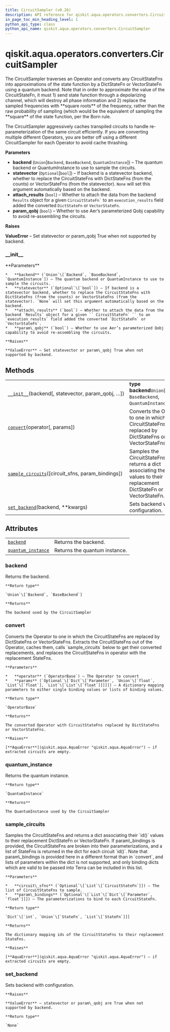 ```yaml
---
title: CircuitSampler (v0.26)
description: API reference for qiskit.aqua.operators.converters.CircuitSampler in qiskit v0.26
in_page_toc_min_heading_level: 1
python_api_type: class
python_api_name: qiskit.aqua.operators.converters.CircuitSampler
---
```


<span id="qiskit-aqua-operators-converters-circuitsampler" />

# qiskit.aqua.operators.converters.CircuitSampler

<Class id="qiskit.aqua.operators.converters.CircuitSampler" isDedicatedPage={true} github="https://github.com/qiskit-community/qiskit-aqua/tree/stable/0.9/qiskit/aqua/operators/converters/circuit_sampler.py" signature="CircuitSampler(backend, statevector=None, param_qobj=False, attach_results=False)" modifiers="class">
  The CircuitSampler traverses an Operator and converts any CircuitStateFns into approximations of the state function by a DictStateFn or VectorStateFn using a quantum backend. Note that in order to approximate the value of the CircuitStateFn, it must 1) send state function through a depolarizing channel, which will destroy all phase information and 2) replace the sampled frequencies with **square roots** of the frequency, rather than the raw probability of sampling (which would be the equivalent of sampling the **square** of the state function, per the Born rule.

  The CircuitSampler aggressively caches transpiled circuits to handle re-parameterization of the same circuit efficiently. If you are converting multiple different Operators, you are better off using a different CircuitSampler for each Operator to avoid cache thrashing.

  **Parameters**

  *   **backend** (`Union`\[`Backend`, `BaseBackend`, `QuantumInstance`]) – The quantum backend or QuantumInstance to use to sample the circuits.
  *   **statevector** (`Optional`\[`bool`]) – If backend is a statevector backend, whether to replace the CircuitStateFns with DictStateFns (from the counts) or VectorStateFns (from the statevector). `None` will set this argument automatically based on the backend.
  *   **attach\_results** (`bool`) – Whether to attach the data from the backend `Results` object for a given `` CircuitStateFn` `` to an `execution_results` field added the converted `DictStateFn` or `VectorStateFn`.
  *   **param\_qobj** (`bool`) – Whether to use Aer’s parameterized Qobj capability to avoid re-assembling the circuits.

  **Raises**

  **ValueError** – Set statevector or param\_qobj True when not supported by backend.

  ### \_\_init\_\_

  <Function id="qiskit.aqua.operators.converters.CircuitSampler.__init__" signature="__init__(backend, statevector=None, param_qobj=False, attach_results=False)">
    **Parameters**

    *   **backend** (`Union`\[`Backend`, `BaseBackend`, `QuantumInstance`]) – The quantum backend or QuantumInstance to use to sample the circuits.
    *   **statevector** (`Optional`\[`bool`]) – If backend is a statevector backend, whether to replace the CircuitStateFns with DictStateFns (from the counts) or VectorStateFns (from the statevector). `None` will set this argument automatically based on the backend.
    *   **attach\_results** (`bool`) – Whether to attach the data from the backend `Results` object for a given `` CircuitStateFn` `` to an `execution_results` field added the converted `DictStateFn` or `VectorStateFn`.
    *   **param\_qobj** (`bool`) – Whether to use Aer’s parameterized Qobj capability to avoid re-assembling the circuits.

    **Raises**

    **ValueError** – Set statevector or param\_qobj True when not supported by backend.
  </Function>

  ## Methods

  |                                                                                                                                                                                            |                                                                                                                                   |
  | ------------------------------------------------------------------------------------------------------------------------------------------------------------------------------------------ | --------------------------------------------------------------------------------------------------------------------------------- |
  | [`__init__`](#qiskit.aqua.operators.converters.CircuitSampler.__init__ "qiskit.aqua.operators.converters.CircuitSampler.__init__")(backend\[, statevector, param\_qobj, …])                | **type backend**`Union`\[`Backend`, `BaseBackend`, `QuantumInstance`]                                                             |
  | [`convert`](#qiskit.aqua.operators.converters.CircuitSampler.convert "qiskit.aqua.operators.converters.CircuitSampler.convert")(operator\[, params])                                       | Converts the Operator to one in which the CircuitStateFns are replaced by DictStateFns or VectorStateFns.                         |
  | [`sample_circuits`](#qiskit.aqua.operators.converters.CircuitSampler.sample_circuits "qiskit.aqua.operators.converters.CircuitSampler.sample_circuits")(\[circuit\_sfns, param\_bindings]) | Samples the CircuitStateFns and returns a dict associating their `id()` values to their replacement DictStateFn or VectorStateFn. |
  | [`set_backend`](#qiskit.aqua.operators.converters.CircuitSampler.set_backend "qiskit.aqua.operators.converters.CircuitSampler.set_backend")(backend, \*\*kwargs)                           | Sets backend with configuration.                                                                                                  |

  ## Attributes

  |                                                                                                                                                            |                               |
  | ---------------------------------------------------------------------------------------------------------------------------------------------------------- | ----------------------------- |
  | [`backend`](#qiskit.aqua.operators.converters.CircuitSampler.backend "qiskit.aqua.operators.converters.CircuitSampler.backend")                            | Returns the backend.          |
  | [`quantum_instance`](#qiskit.aqua.operators.converters.CircuitSampler.quantum_instance "qiskit.aqua.operators.converters.CircuitSampler.quantum_instance") | Returns the quantum instance. |

  ### backend

  <Attribute id="qiskit.aqua.operators.converters.CircuitSampler.backend">
    Returns the backend.

    **Return type**

    `Union`\[`Backend`, `BaseBackend`]

    **Returns**

    The backend used by the CircuitSampler
  </Attribute>

  ### convert

  <Function id="qiskit.aqua.operators.converters.CircuitSampler.convert" signature="convert(operator, params=None)">
    Converts the Operator to one in which the CircuitStateFns are replaced by DictStateFns or VectorStateFns. Extracts the CircuitStateFns out of the Operator, caches them, calls `sample_circuits` below to get their converted replacements, and replaces the CircuitStateFns in operator with the replacement StateFns.

    **Parameters**

    *   **operator** (`OperatorBase`) – The Operator to convert
    *   **params** (`Optional`\[`Dict`\[`Parameter`, `Union`\[`float`, `List`\[`float`], `List`\[`List`\[`float`]]]]]) – A dictionary mapping parameters to either single binding values or lists of binding values.

    **Return type**

    `OperatorBase`

    **Returns**

    The converted Operator with CircuitStateFns replaced by DictStateFns or VectorStateFns.

    **Raises**

    [**AquaError**](qiskit.aqua.AquaError "qiskit.aqua.AquaError") – if extracted circuits are empty.
  </Function>

  ### quantum\_instance

  <Attribute id="qiskit.aqua.operators.converters.CircuitSampler.quantum_instance">
    Returns the quantum instance.

    **Return type**

    `QuantumInstance`

    **Returns**

    The QuantumInstance used by the CircuitSampler
  </Attribute>

  ### sample\_circuits

  <Function id="qiskit.aqua.operators.converters.CircuitSampler.sample_circuits" signature="sample_circuits(circuit_sfns=None, param_bindings=None)">
    Samples the CircuitStateFns and returns a dict associating their `id()` values to their replacement DictStateFn or VectorStateFn. If param\_bindings is provided, the CircuitStateFns are broken into their parameterizations, and a list of StateFns is returned in the dict for each circuit `id()`. Note that param\_bindings is provided here in a different format than in `convert`, and lists of parameters within the dict is not supported, and only binding dicts which are valid to be passed into Terra can be included in this list.

    **Parameters**

    *   **circuit\_sfns** (`Optional`\[`List`\[`CircuitStateFn`]]) – The list of CircuitStateFns to sample.
    *   **param\_bindings** (`Optional`\[`List`\[`Dict`\[`Parameter`, `float`]]]) – The parameterizations to bind to each CircuitStateFn.

    **Return type**

    `Dict`\[`int`, `Union`\[`StateFn`, `List`\[`StateFn`]]]

    **Returns**

    The dictionary mapping ids of the CircuitStateFns to their replacement StateFns.

    **Raises**

    [**AquaError**](qiskit.aqua.AquaError "qiskit.aqua.AquaError") – if extracted circuits are empty.
  </Function>

  ### set\_backend

  <Function id="qiskit.aqua.operators.converters.CircuitSampler.set_backend" signature="set_backend(backend, **kwargs)">
    Sets backend with configuration.

    **Raises**

    **ValueError** – statevector or param\_qobj are True when not supported by backend.

    **Return type**

    `None`
  </Function>
</Class>

